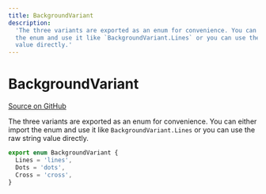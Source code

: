 ```yaml
---
title: BackgroundVariant
description:
  'The three variants are exported as an enum for convenience. You can either import
  the enum and use it like `BackgroundVariant.Lines` or you can use the raw string
  value directly.'
---
```


# BackgroundVariant

[Source on GitHub](https://github.com/wbkd/react-flow/blob/bacaa99c73b347856f63c5d495f5a0829be1e431/packages/background/src/types.ts/#L3)

The three variants are exported as an enum for convenience. You can either import
the enum and use it like `BackgroundVariant.Lines` or you can use the raw string
value directly.

```ts
export enum BackgroundVariant {
  Lines = 'lines',
  Dots = 'dots',
  Cross = 'cross',
}
```
